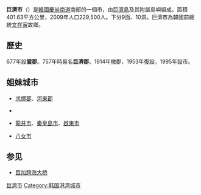 {{Infobox settlement
| name                    = 巨濟市
| settlement_type         = [[韩国行政区划|自治市]]
| translit_lang1          = [[韓語|韓語]]
| translit_lang1_type1    = [[韓字|韓字]]
| translit_lang1_info1    = 거제시
| translit_lang1_type2    = [[韓文漢字|韓文漢字]]
| translit_lang1_info2    = 巨濟市
| translit_lang1_type3    = {{nowrap|[[文化观光部2000年式|文化观光部2000年式]]}}
| translit_lang1_info3    = Geoje-si
| translit_lang1_type4    = {{nowrap|[[馬科恩-賴肖爾表記法|馬科恩-賴肖爾表記法]]}}
| translit_lang1_info4    = Kŏje-si
| image_skyline           = Okpo mountain view.jpg
| image_caption           = 從玉浦山俯瞰巨濟市景與港口
| image_flag              = Flag of Geoje.svg
| image_seal              = 
| image_map               = South Gyeongsang-Geoje.svg
| map_caption             = 巨濟市在韓國及慶尚南道的位置
| subdivision_type        = 國家
| subdivision_name        = {{ROK}}
| subdivision_type1       = [[朝鮮地區|地區]]
| subdivision_name1       = [[嶺南地方|嶺南地方]]
| subdivision_type2       = 省份
| subdivision_name2       = [[慶尚南道|慶尚南道]]
| parts_type              = 行政區劃
| parts                   = 9面、9[[行政洞|行政洞]]、14[[法定洞|法定洞]]
| area_total_km2          = 402.3
| population_total        = 241,216
| population_density_km2  = auto
| population_as_of        = 2021
| population_blank1_title = 方言
| population_blank1       = [[慶尚方言|慶尚方言]]
| governing_body          = 巨濟市政府
| leader_title            = 市長
| leader_name             = {{link-ko|邊光龍|변광용}}
| leader_party            = {{MPK}}
| leader_title1           = 國會議員
| leader_name1            = [[徐一俊|徐一俊]]（{{PPP}}）
| blank_name              = 市樹
| blank_info              = {{link-ko|朝鮮海松|해송}}
| blank1_name             = 市花
| blank1_info             = [[山茶花|山茶花]]
| blank2_name             = 市鳥
| blank2_info             = [[海鷗|海鷗]]
}}

'''巨濟市'''（{{kor|諺=거제시|漢=巨濟市|羅=Geoje si|f=y}}）是[[大韓民國|韓國]][[慶尚南道|慶尚南道]]南部的一個市，由[[巨濟島|巨濟島]]及其附屬島嶼組成。面積401.63平方公里，2009年人口229,500人。下分9面、10洞。巨濟市為韓國前總統[[文在寅|文在寅]]故鄉。

==歷史==
677年設'''裳郡'''。757年時易名'''巨濟郡'''。1914年撤郡，1953年復設。1995年設市。

==姐妹城市==
*{{ROK}}[[求禮郡|求禮郡]]、[[河東郡_(韓國)|河東郡]]
*{{GUM}}
*{{PRC}}[[龍井市|龍井市]]、[[秦皇島市|秦皇島市]]、[[啟東市|啟東市]]
*{{JPN}}[[八女市|八女市]]

==参见==
*[[巨加跨海大桥|巨加跨海大桥]]


{{慶尚南道行政區劃}}

{{DEFAULTSORT:Geoje-si}}
[[Category:巨濟市|]]
[[Category:韩国港湾城市|Category:韩国港湾城市]]